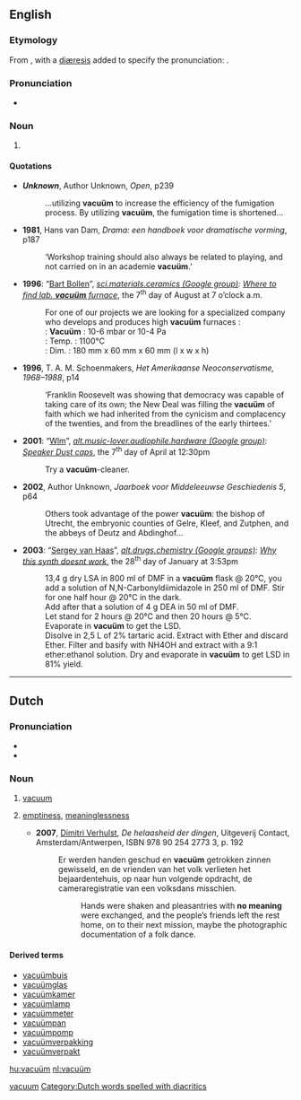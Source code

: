 {{rfc|strangely, all quoted sources have Dutch authors… Is this a [[coïncidence]]?  The first citation is quite useless, without date and author}}
{{also|vacuum}}
==English==

===Etymology===
From {{term|vacuum}}, with a [[diæresis]] added to specify the pronunciation: {{IPA|/ˈvæ.kjuˌʌm̩̩/}}.

===Pronunciation===
* {{IPA|/ˈvæ.kjuˌʌm̩̩/}}

===Noun===
{{en-noun|vacuä}}

# {{rare}} {{alternative spelling of|vacuum#English|vacuum|lang=English}}

====Quotations====
* '''''Unknown''''', Author Unknown, ''Open'', p239
*: …utilizing '''vacuüm''' to increase the efficiency of the fumigation process. By utilizing '''vacuüm''', the fumigation time is shortened…
* '''1981''', Hans van Dam, ''Drama: een handboek voor dramatische vorming'', p187
*: ‘Workshop training should also always be related to playing, and not carried on in an academie '''vacuüm'''.’
* '''1996''': “[http://groups.google.co.uk/groups/profile?enc_user=PNsjDAsAAACB8WyOXmMsCJbVmp75_q1n Bart Bollen]”, ''[http://groups.google.co.uk/group/sci.materials.ceramics/topics sci.materials.ceramics (Google group)]: [http://groups.google.co.uk/group/sci.materials.ceramics/browse_thread/thread/1fe5e4d2413e5cd8?q=%22vacu%C3%BCm%22+-vacuum Where to find lab. '''vacuüm''' furnace]'', the 7<sup>th</sup> day of August at 7 o’clock a.m.
*: For one of our projects we are looking for a specialized company who develops and produces high '''vacuüm''' furnaces :<br>
*:: '''Vacuüm'''  : 10-6 mbar or 10-4 Pa<br>
*:: Temp.   : 1100°C<br>
*:: Dim.    : 180 mm x 60 mm x 60 mm (l x w x h)
* '''1996''', T. A. M. Schoenmakers, ''Het Amerikaanse Neoconservatisme, 1968–1988'', p14
*: ‘Franklin Roosevelt was showing that democracy was capable of taking care of its own; the New Deal was filling the '''vacuüm''' of faith which we had inherited from the cynicism and complacency of the twenties, and from the breadlines of the early thirtees.’
* '''2001''': “[http://groups.google.co.uk/groups/profile?enc_user=fV13Iw8AAAD94Yry295hPz8UEAxxDLqo Wlm]”, ''[http://groups.google.co.uk/group/alt.music-lover.audiophile.hardware/topics alt.music-lover.audiophile.hardware (Google group)]: [http://groups.google.co.uk/group/alt.music-lover.audiophile.hardware/browse_thread/thread/7ad789608efdd3b9?q=%22a+vacu%C3%BCm%22+-vacuum Speaker Dust caps]'', the 7<sup>th</sup> day of April at 12:30pm
*: Try a '''vacuüm'''-cleaner.
* '''2002''', Author Unknown, ''Jaarboek voor Middeleeuwse Geschiedenis 5'', p64
*: Others took advantage of the power '''vacuüm''': the bishop of Utrecht, the embryonic counties of Gelre, Kleef, and Zutphen, and the abbeys of Deutz and Abdinghof…
* '''2003''': “[http://groups.google.co.uk/groups/profile?enc_user=hlfpwRwAAAB4c_y-uXX8DlcV79XKff-6T-4Yz44fnwRvTLkhA-RsYg Sergey van Haas]”, ''[http://groups.google.co.uk/group/alt.drugs.chemistry/topics alt.drugs.chemistry (Google groups)]: [http://groups.google.co.uk/group/alt.drugs.chemistry/browse_thread/thread/a2ef924daaf41be9?q=%22a+vacu%C3%BCm%22+-vacuum Why this synth doesnt work]'', the 28<sup>th</sup> day of January at 3:53pm
*: 13,4 g dry LSA in 800 ml of DMF in a '''vacuüm''' flask @ 20°C, you add a solution of N,N-Carbonyldiimidazole in 250 ml of DMF. Stir for one half hour @ 20°C in the dark. 
*: Add after that a solution of 4 g DEA in 50 ml of DMF. 
*: Let stand for 2 hours @ 20°C and then 20 hours @ 5°C. 
*: Evaporate in '''vacuüm''' to get the LSD. 
*: Disolve in 2,5 L of 2% tartaric acid. Extract with Ether and discard Ether. Filter and basify with NH4OH and extract with a 9:1 ether:ethanol solution. Dry and evaporate in '''vacuüm''' to get LSD in 81% yield.

[[Category:English words spelled with diacritics|vacuum]]

----

==Dutch==

{{rfe|lang=Dutch}}

===Pronunciation===
* {{IPA|/ˈva.ky.ym/|lang=nl}}
* {{hyphenation|va|cu|um}}

===Noun===
{{nl-noun2|n|stem=vacu|üms|pl2=a|ümpje}}

# [[vacuum]]
# {{figuratively}} [[emptiness]], [[meaninglessness]]
#* '''2007''', [[w:Dimitri Verhulst|Dimitri Verhulst]], ''De helaasheid der dingen'', Uitgeverij Contact, Amsterdam/Antwerpen, ISBN 978 90 254 2773 3, p. 192
#*: Er werden handen geschud en '''vacuüm''' getrokken zinnen gewisseld, en de vrienden van het volk verlieten het bejaardentehuis, op naar hun volgende opdracht, de cameraregistratie van een volksdans misschien.
#*:: Hands were shaken and pleasantries with '''no meaning''' were exchanged, and the people’s friends left the rest home, on to their next mission, maybe the photographic documentation of a folk dance.

====Derived terms====
* [[vacuümbuis]]
* [[vacuümglas]]
* [[vacuümkamer]]
* [[vacuümlamp]]
* [[vacuümmeter]]
* [[vacuümpan]]
* [[vacuümpomp]]
* [[vacuümverpakking]]
* [[vacuümverpakt]] 

[[Category:Dutch words spelled with diacritics]]

[[hu:vacuüm]]
[[nl:vacuüm]]